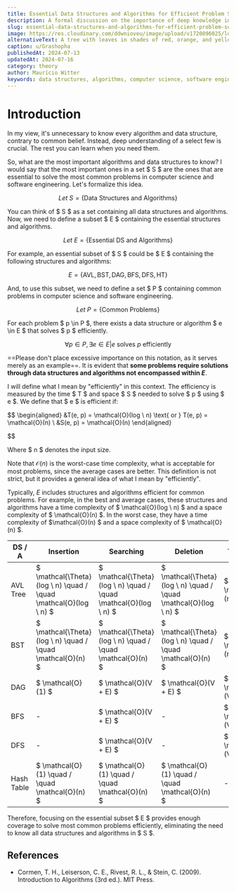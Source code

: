 ```yaml
---
title: Essential Data Structures and Algorithms for Efficient Problem Solving
description: A formal discussion on the importance of deep knowledge in select data structures and algorithms.
slug: essential-data-structures-and-algorithms-for-efficient-problem-solving
image: https://res.cloudinary.com/ddwnioveu/image/upload/v1720896025/lupj3nt5rxkjhrfvwxnq.jpg
alternativeText: A tree with leaves in shades of red, orange, and yellow in full bloom.
caption: u/Grashopha
publishedAt: 2024-07-13
updatedAt: 2024-07-16
category: theory
author: Maurício Witter
keywords: data structures, algorithms, computer science, software engineering, AVL tree, BST, DAG, BFS, DFS, hash table, efficient problem solving
---
```


# Introduction

In my view, it's unnecessary to know every algorithm and data structure, contrary to common belief. Instead, deep understanding of a select few is crucial. The rest you can learn when you need them.

So, what are the most important algorithms and data structures to know? I would say that the most important ones in a set $ S $ are the ones that are essential to solve the most common problems in computer science and software engineering. Let's formalize this idea.

$$
Let \ S = \{ \text{Data Structures and Algorithms} \}
$$

You can think of $ S $ as a set containing all data structures and algorithms. Now, we need to define a subset $ E $ containing the essential structures and algorithms.

$$
Let \ E = \{ \text{Essential DS and Algorithms} \}
$$

For example, an essential subset of $ S $ could be $ E $ containing the following structures and algorithms:

$$
E = \{ \text{AVL}, \text{BST}, \text{DAG}, \text{BFS}, \text{DFS}, \text{HT} \}
$$

And, to use this subset, we need to define a set $ P $ containing common problems in computer science and software engineering.

$$
Let \ P = \{ \text{Common Problems} \}
$$

For each problem $ p \in P $, there exists a data structure or algorithm $ e \in E $ that solves $ p $ efficiently.

$$
\forall p \in P, \exists e \in E \vert  e \text{ solves } p \text{ efficiently}
$$

==Please don't place excessive importance on this notation, as it serves merely as an example==. It is evident that **some problems require solutions through data structures and algorithms not encompassed within $E$**.

I will define what I mean by "efficiently" in this context. The efficiency is measured by the time $ T $ and space $ S $ needed to solve $ p $ using $ e $. We define that $ e $ is efficient if:

$$
\begin{aligned}
&T(e, p) = \mathcal{O}(log \ n) \text{ or } T(e, p) = \mathcal{O}(n) \\
&S(e, p) = \mathcal{O}(n)
\end{aligned}


$$

Where $ n $ denotes the input size.

Note that $\mathcal{O}(n)$ is the worst-case time complexity, what is acceptable for most problems, since the average cases are better. This definition is not strict, but it provides a general idea of what I mean by "efficiently".

Typically, $E$ includes structures and algorithms efficient for common problems. For example, in the best and average cases, these structures and algorithms have a time complexity of $ \mathcal{O}(log \ n) $ and a space complexity of $ \mathcal{O}(n) $. In the worst case, they have a time complexity of $\mathcal{O}(n) $ and a space complexity of $ \mathcal{O}(n) $.

| DS / A     | Insertion                                                        | Searching                                                        | Deletion                                                         | Traversal              |
| ---------- | ---------------------------------------------------------------- | ---------------------------------------------------------------- | ---------------------------------------------------------------- | ---------------------- |
| AVL Tree   | $ \mathcal{\Theta}(log \ n) \quad / \quad \mathcal{O}(log \ n) $ | $ \mathcal{\Theta}(log \ n) \quad / \quad \mathcal{O}(log \ n) $ | $ \mathcal{\Theta}(log \ n) \quad / \quad \mathcal{O}(log \ n) $ | $ \mathcal{O}(n) $     |
| BST        | $ \mathcal{\Theta}(log \ n) \quad / \quad \mathcal{O}(n) $       | $ \mathcal{\Theta}(log \ n) \quad / \quad \mathcal{O}(n) $       | $ \mathcal{\Theta}(log \ n) \quad / \quad \mathcal{O}(n) $       | $ \mathcal{O}(n) $     |
| DAG        | $ \mathcal{O}(1) $                                               | $ \mathcal{O}(V + E) $                                           | $ \mathcal{O}(V + E) $                                           | $ \mathcal{O}(V + E) $ |
| BFS        | -                                                                | $ \mathcal{O}(V + E) $                                           | -                                                                | $ \mathcal{O}(V + E) $ |
| DFS        | -                                                                | $ \mathcal{O}(V + E) $                                           | -                                                                | $ \mathcal{O}(V + E) $ |
| Hash Table | $ \mathcal{O}(1) \quad / \quad \mathcal{O}(n) $                  | $ \mathcal{O}(1) \quad / \quad \mathcal{O}(n) $                  | $ \mathcal{O}(1) \quad / \quad \mathcal{O}(n) $                  | -                      |

Therefore, focusing on the essential subset $ E $ provides enough coverage to solve most common problems efficiently, eliminating the need to know all data structures and algorithms in $ S $.

## References

- Cormen, T. H., Leiserson, C. E., Rivest, R. L., & Stein, C. (2009). Introduction to Algorithms (3rd ed.). MIT Press.
